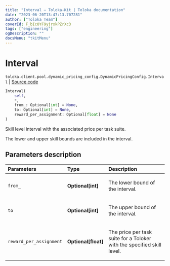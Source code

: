 ```yaml
---
title: "Interval — Toloka-Kit | Toloka documentation"
date: "2023-06-20T13:47:13.707281"
author: ["Toloka Team"]
coverId: F_bIcOYF9yjrxkPZrXc3
tags: ["engineering"]
ogDescription: ""
docsMenu: "tkitMenu"
---
```


# Interval

`toloka.client.pool.dynamic_pricing_config.DynamicPricingConfig.Interval` | [Source code](https://github.com/Toloka/toloka-kit/blob/v1.2.0/src/client/pool/dynamic_pricing_config.py#L27)

```python
Interval(
    self,
    *,
    from_: Optional[int] = None,
    to: Optional[int] = None,
    reward_per_assignment: Optional[float] = None
)
```

Skill level interval with the associated price per task suite.

The lower and upper skill bounds are included in the interval.

## Parameters description

| Parameters | Type | Description |
| :----------| :----| :-----------|
`from_`|**Optional\[int\]**|<p>The lower bound of the interval.</p>
`to`|**Optional\[int\]**|<p>The upper bound of the interval.</p>
`reward_per_assignment`|**Optional\[float\]**|<p>The price per task suite for a Toloker with the specified skill level.</p>
